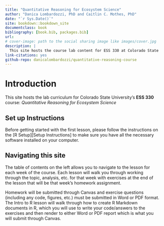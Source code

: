 ```yaml
---
title: "Quantitative Reasoning for Ecosystem Science"
author: "Danica Lombardozzi, PhD and Caitlin C. Mothes, PhD"
date: "`r Sys.Date()`"
site: bookdown::bookdown_site
documentclass: book
bibliography: [book.bib, packages.bib]
url: 
# cover-image: path to the social sharing image like images/cover.jpg
description: |
  This site hosts the course lab content for ESS 330 at Colorado State University.
link-citations: yes
github-repo: danicalombardozzi/quantitative-reasoning-course
---
```


# Introduction

This site hosts the lab curriculum for Colorado State University's **ESS 330** course: *Quantitative Reasoning for Ecosystem Science*

## Set up Instructions {.unnumbered}

Before getting started with the first lesson, please follow the instructions on the [R Setup][Setup Instructions] to make sure you have all the necessary software installed on your computer.

## Navigating this site {.unnumbered}

The table of contents on the left allows you to navigate to the lesson for each week of the course. Each lesson will walk you through working through the topic, analysis, etc. for that week with exercises at the end of the lesson that will be that week's homework assignment.

Homework will be submitted through Canvas and exercise questions (including any code, figures, etc.) must be submitted in Word or PDF format. The Intro to R lesson will walk through how to create R Markdown documents in R, which you will use to write your code/answers to the exercises and then render to either Word or PDF report which is what you will submit through Canvas.
